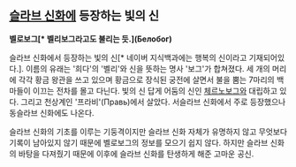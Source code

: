 == [[슬라브 신화]]에 등장하는 빛의 신 ==
'''벨로보그[* 벨리보그라고도 불리는 듯.](Белобог)'''

슬라브 신화에서 등장하는 빛의 신[* 네이버 지식백과에는 행복의 신이라고 기재되어있다.]. 이름의 유래는 '희다'의 '벨리'와 신을 뜻하는 명사 '보그'가 합쳐졌다. 세 개의 머리에 각각 황금 왕관을 쓰고 있으며 황금으로 장식된 궁전에 살면서 불을 뿜는 7마리의 백마들이 이끄는 전차를 몰고 다닌다. 빛의 신 답게 어둠의 신인 [[체르노보그]]와 대립하고 있다. 그리고 천상계인 '프라비'(Правь)에서 살았다. 서슬라브 신화에서 주로 등장했으나 동슬라브 신화에도 나온다. 

슬라브 신화의 기초를 이루는 기둥격이지만 슬라브 신화 자체가 유명하지 않고 무엇보다 기록이 남아있지 않기 때문에 벨로보그의 정보를 모으기 쉽지 않다. 하지만 슬라브 신화의 바탕을 다져줬기 때문에 이후에 슬라브 신화를 탄생하게 해준 고마운 공신.
